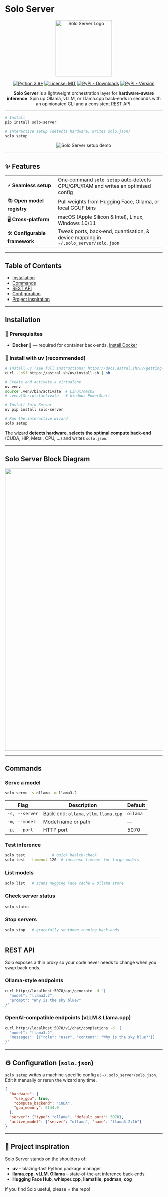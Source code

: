 # Solo Server

<div align="center">

<img src="assets/logo/logo.png" alt="Solo Server Logo" width="180" />

[![Python 3.9+](https://img.shields.io/badge/Python-3.9%2B-blue.svg)](https://www.python.org/downloads/)
[![License: MIT](https://img.shields.io/pypi/l/solo-server)](https://opensource.org/licenses/MIT)
[![PyPI - Downloads](https://img.shields.io/pypi/dm/solo-server)](https://pypi.org/project/solo-server/)
[![PyPI - Version](https://img.shields.io/pypi/v/solo-server)](https://pypi.org/project/solo-server/)

**Solo Server** is a lightweight orchestration layer for **hardware‑aware inference**. Spin up Ollama, vLLM, or Llama.cpp back‑ends in seconds with an opinionated CLI and a consistent REST API.

</div>

---

```bash
# Install
pip install solo-server

# Interactive setup (detects hardware, writes solo.json)
solo setup
```

<div align="center">
  <img src="assets/logo/solostart.gif" alt="Solo Server setup demo" />
</div>

---

## ✨ Features

| | |
|---|---|
| ⚡ **Seamless setup** | One‑command `solo setup` auto‑detects CPU/GPU/RAM and writes an optimised config |
| 📚 **Open model registry** | Pull weights from Hugging Face, Ollama, or local GGUF bins |
| 🖥️ **Cross‑platform** | macOS (Apple Silicon & Intel), Linux, Windows 10/11 |
| 🛠️ **Configurable framework** | Tweak ports, back‑end, quantisation, & device mapping in `~/.solo_server/solo.json` |

---

## Table of Contents  
- [Installation](#installation)  
- [Commands](#commands)  
- [REST API](#rest-api)  
- [Configuration](#️-configuration-solojson)  
- [Project inspiration](#-project-inspiration)

---

## Installation

### 🔹 Prerequisites
- **Docker** 🐳 — required for container back‑ends. [Install Docker](https://docs.docker.com/get-docker/)

### 🔹 Install with **uv** (recommended)
```bash
# Install uv (see full instructions: https://docs.astral.sh/uv/getting-started/installation/)
curl -LsSf https://astral.sh/uv/install.sh | sh

# Create and activate a virtualenv
uv venv
source .venv/bin/activate  # Linux/macOS
# .venv\Scripts\activate   # Windows PowerShell

# Install Solo Server
uv pip install solo-server

# Run the interactive wizard
solo setup
```
The wizard **detects hardware**, **selects the optimal compute back‑end** (CUDA, HIP, Metal, CPU, …) and writes `solo.json`.

---

## Solo Server Block Diagram
<div align="center">
  <img src="assets/Solo Server.svg" width="900" />
</div>

---

## Commands

### Serve a model
```bash
solo serve -s ollama -m llama3.2
```

| Flag | Description | Default |
|------|-------------|---------|
| `-s, --server` | Back‑end: `ollama`, `vllm`, `llama.cpp` | `ollama` |
| `-m, --model`  | Model name or path | — |
| `-p, --port`   | HTTP port | 5070 |

### Test inference
```bash
solo test            # quick health‑check
solo test --timeout 120  # increase timeout for large models
```

### List models
```bash
solo list   # scans Hugging Face cache & Ollama store
```

### Check server status
```bash
solo status
```

### Stop servers
```bash
solo stop   # gracefully shutdown running back‑ends
```

---

## REST API
Solo exposes a thin proxy so your code never needs to change when you swap back‑ends.

### Ollama‑style endpoints
```bash
curl http://localhost:5070/api/generate -d '{
  "model": "llama3.2",
  "prompt": "Why is the sky blue?"
}'
```

### OpenAI‑compatible endpoints (vLLM & Llama.cpp)
```bash
curl http://localhost:5070/v1/chat/completions -d '{
  "model": "llama3.2",
  "messages": [{"role": "user", "content": "Why is the sky blue?"}]
}'
```

---

## ⚙️ Configuration (`solo.json`)
`solo setup` writes a machine‑specific config at `~/.solo_server/solo.json`. Edit it manually or rerun the wizard any time.
```json
{
  "hardware": {
    "use_gpu": true,
    "compute_backend": "CUDA",
    "gpu_memory": 6144.0
  },
  "server": {"type": "ollama", "default_port": 5070},
  "active_model": {"server": "ollama", "name": "llama3.2:1b"}
}
```

---

## 📝 Project inspiration
Solo Server stands on the shoulders of:
- **uv** – blazing‑fast Python package manager
- **llama.cpp**, **vLLM**, **Ollama** – state‑of‑the‑art inference back‑ends
- **Hugging Face Hub**, **whisper.cpp**, **llamafile**, **podman**, **cog**

If you find Solo useful, please ⭐ the repo!

